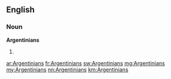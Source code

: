 ==English==

===Noun===
'''Argentinians'''

# {{plural of|Argentinian}}

[[ar:Argentinians]]
[[fr:Argentinians]]
[[sw:Argentinians]]
[[mg:Argentinians]]
[[my:Argentinians]]
[[nn:Argentinians]]
[[km:Argentinians]]